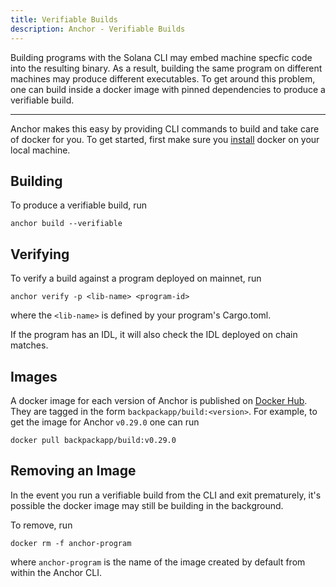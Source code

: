 ```yaml
---
title: Verifiable Builds
description: Anchor - Verifiable Builds
---
```


Building programs with the Solana CLI may embed machine specfic code into the
resulting binary. As a result, building the same program on different machines
may produce different executables. To get around this problem, one can build
inside a docker image with pinned dependencies to produce a verifiable build.

---

Anchor makes this easy by providing CLI commands to build and take care of
docker for you. To get started, first make sure you
[install](https://docs.docker.com/get-docker/) docker on your local machine.

## Building

To produce a verifiable build, run

```shell
anchor build --verifiable
```

## Verifying

To verify a build against a program deployed on mainnet, run

```shell
anchor verify -p <lib-name> <program-id>
```

where the `<lib-name>` is defined by your program's Cargo.toml.

If the program has an IDL, it will also check the IDL deployed on chain matches.

## Images

A docker image for each version of Anchor is published on
[Docker Hub](https://hub.docker.com/r/backpackapp/build). They are tagged in the
form `backpackapp/build:<version>`. For example, to get the image for Anchor
`v0.29.0` one can run

```shell
docker pull backpackapp/build:v0.29.0
```

## Removing an Image

In the event you run a verifiable build from the CLI and exit prematurely, it's
possible the docker image may still be building in the background.

To remove, run

```shell
docker rm -f anchor-program
```

where `anchor-program` is the name of the image created by default from within
the Anchor CLI.
